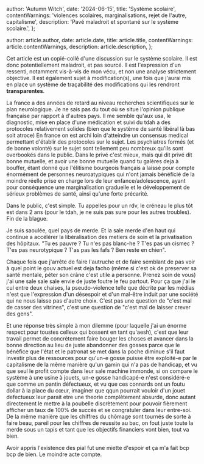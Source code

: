 


  author: 'Autumn Witch',
  date: '2024-06-15',
  title: 'Système scolaire',
  contentWarnings: 'violences scolaires, marginalisations, rejet de l\'autre, capitalisme',
  description: 'Pavé maladroit et spontané sur le système scolaire.',
};

  author: article.author,
  date: article.date,
  title: article.title,
  contentWarnings: article.contentWarnings,
  description: article.description,
};


Cet article est un copié-collé d'une discussion sur le système scolaire. Il est donc potentiellement maladroit, et pas sourcé.
Il est l'expression d'un ressenti, notamment vis-à-vis de mon vécu, et non une analyse strictement objective.
Il est également sujet à modification(s), une fois que j'aurai mis en place un système de traçabilité des modifications qui les rendront __transparentes__.

La france a des années de retard au niveau recherches scientifiques sur le plan neurologique.
Je ne sais pas du tout où se situe l'opinion publique française par rapport à d'autres pays.
Il me semble qu'aux usa, le diagnostic, mise en place d'une médication et suivi du tdah a des protocoles relativement solides (bien que le système de santé libéral là bas soit atroce)
En france on est archi loin d'atteindre un consensus medical permettant d'établir des protocoles sur le sujet.
Les psychiatres formés (et de bonne volonté) sur le sujet sont tellement peu nombreux qu'ils sont overbookés dans le public.
Dans le privé c'est mieux, mais qui dit privé dit bonne mutuelle, et avoir une bonne mutuelle quand tu galères deja à bouffer,
étant donné que l'élitisme bourgeois français a laissé pour compte énormément de personnes neuroatypiques qui n'ont jamais bénéficié de la moindre réelle prise en charge lors de leur enfance/adolescence,
ayant pour conséquence une marginalisation graduelle et le développement de sérieux problèmes de santé, ainsi qu'une forte précarité.

Dans le public, c'est simple. Tu appelles pour un rdv, le créneau le plus tôt est dans 2 ans (pour le tdah, je ne suis pas sure pour les autres troubles). Fin de la blague.

Je suis saoulée, quel pays de merde. Et la sale merde d'en haut qui continue a accélérer la libéralisation des metiers de soin et la privatisation des hôpitaux.
"Tu es pauvre ? Tu n'es pas blanc-he ? T'es pas un cismec ? T'es pas neurotypique ? T'as pas les fafs ? Ben reste en chien".

Chaque fois que j'arrête de faire l'autruche et de faire semblant de pas voir à quel point le gouv actuel est deja facho (même si c'est ok de preserver sa santé mentale, péter son crâne c'est utile a personne. Prenez soin de vous)
j'ai une sale sale sale envie de juste foutre le feu partout. Pour ça que j'ai le cul entre deux chaises, la pseudo-violence telle que décrite par les médias n'est que l'expression d'un désespoir et d'un mal-être
induit par une société qui ne nous laisse pas d'autre choix. C'est pas une question de "c'est mal de casser des vitrines", c'est une question de "c'est mal de laisser crever des gens".

Et une réponse très simple à mon dilemme (pour laquelle j'ai un énorme respect pour toustes celleux qui bossent en tant qu'aesh),
c'est que leur travail permet de concrètement faire bouger les choses et avancer dans la bonne direction au lieu de juste abandonner des gosses
parce que le bénéfice que l'état et le patronat se met dans la poche diminue s'il faut investir plus de ressources pour qu'un-e gosse puisse être exploité-e par le capitalisme de la même manière
qu'un gamin qui n'a pas de handicap, et vu que seul le profit compte dans leur sale machine immonde, si on compare le système à une usine à jouets,
un-e gosse handicapé-e n'est considéré-e que comme un pantin défectueux, et vu que ces connards ont un foutu dollar à la place du cœur,
imaginer que qqun pourrait vouloir d'un jouet defectueux leur parait etre une theorie complètement absurde, donc autant directement le mettre à la poubelle discrètement
pour pouvoir fièrement afficher un taux de 100% de succès et se congratuler dans leur entre-soi.
De la même manière que les chiffres du chômage sont tournés de sorte à faire beau, pareil pour les chiffres de reussite au bac,
on fout juste toute la merde sous un tapis et tant que les objectifs financiers vont bien, tout va bien.

Avoir appris l'existence des pial fut une miette d'espoir et ça m'a fait bcp bcp de bien.
Le moindre acte compte.

